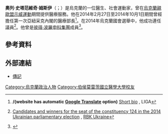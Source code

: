 {{Infobox Politician
| name          = 奧列·姆斯伊<br>{{small|{{lang|uk|Олег Мусій}}}}
| image         = Oleh Musiy2.jpg
| imagesize     = 250px
| caption       = 奧列·姆斯伊的任命之日
| office        = {{link-en|醫療部長|Minister of Healthcare (Ukraine)}}
| term_start    =2014年2月27日
| term_end      = 2014年10月1日<ref>[http://www.pravda.com.ua/news/2014/10/1/7039476/ MOZ will be governed by the Musiy's deputy, while General Prosecutor office will be busy with the minister] {{Wayback|url=http://www.pravda.com.ua/news/2014/10/1/7039476/ |date=20220126055749 }}. [[Ukrayinska_Pravda|Ukrayinska Pravda]]. 1 October 2014</ref>
| primeminister = [[阿爾謝尼·亞采尼克|阿爾謝尼·亞采尼克]]
| predecessor   = [[Raisa_Bohatyryova|Raisa Bohatyryova]]
| successor     = [[亞歷山大·科維塔什維利|亞歷山大·科維塔什維利]]
| birth_date    = {{Birth date and age|1965|5|12}}
| birth_place   = [[烏克蘭蘇維埃社會主義共和國|烏克蘭蘇維埃社會主義共和國]][[利維夫州|利維夫州]][[索卡爾區|索卡爾區]][[Perespa|Perespa]]
| party         = [[彼得·波羅申科集團|彼得·波羅申科集團]]（2014{{ndash}}2015）<br>Independent（2015年至今）
| alma_mater    = [[伯侯莫雷茨國立醫學大學|伯侯莫雷茨國立醫學大學]]<br>[[P.L._Shupyk_National_Medical_Academy_of_Postgraduate_Education|P.L. Shupyk National Medical Academy of Postgraduate Education]]
| spouse        =
| children      = 
}}

'''奧列·史塔范維奇·姆斯伊'''（{{lang-uk|Олег Степанович Мусій}}；{{bd|1965年|5月12日}}）是烏克蘭的一位醫生、社會運動家，曾在[[烏克蘭親歐盟示威運動|烏克蘭親歐盟示威運動]]期間提供醫療服務。他在2014年2月27日至2014年10月1日期間曾經擔任第一次亞紐采克內閣的醫療部長<ref name=LIGA>{{ru icon}}'''/(website has automatic [[Google_Translate|Google Translate]] option)''' [http://file.liga.net/person/68581-musiy-oleg.html Short bio] {{Wayback|url=http://file.liga.net/person/68581-musiy-oleg.html |date=20180307063917 }}, LIGA</ref>。在2014年烏克蘭國會選舉中，他成功連任議員<ref>{{uk icon}} [http://vibori2014.rbc.ua/ukr/okrug/lvovskaya-oblast/odnomandatny-124 Candidates and winners for the seat of the constituency 124 in the 2014 Ukrainian parliamentary election] {{Wayback|url=http://vibori2014.rbc.ua/ukr/okrug/lvovskaya-oblast/odnomandatny-124 |date=20141105005707 }}, [[RBK_Ukraine|RBK Ukraine]]</ref>。他曾是[[彼得·波羅申科集團|彼得·波羅申科集團]]成員<ref>{{Cite web |url=http://www.kyivpost.com/content/ukraine/mp-musiy-leaves-bloc-of-petro-poroshenko-faction-398185.html |title=存档副本 |access-date=2015-12-30 |archive-date=2015-11-23 |archive-url=https://web.archive.org/web/20151123135943/http://www.kyivpost.com/content/ukraine/mp-musiy-leaves-bloc-of-petro-poroshenko-faction-398185.html |dead-url=no }}</ref>。

==參考資料==
{{Reflist}}

== 外部連結 ==
*[http://dovidka.com.ua/user/?code=479306 傳記] {{Wayback|url=http://dovidka.com.ua/user/?code=479306 |date=20160304105530 }}

{{DEFAULTSORT:Musiy, Oleh}}
[[Category:烏克蘭政治人物|Category:烏克蘭政治人物]]
[[Category:伯侯莫雷茨國立醫學大學校友|Category:伯侯莫雷茨國立醫學大學校友]]